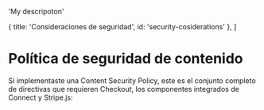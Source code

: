 
  'My descripoton'

  { title: 'Consideraciones de seguridad', id: 'security-cosiderations' },
]

# Política de seguridad de contenido

Si implementaste una Content Security Policy, este es el conjunto completo de directivas que requieren Checkout, los componentes integrados de Connect y Stripe.js:
